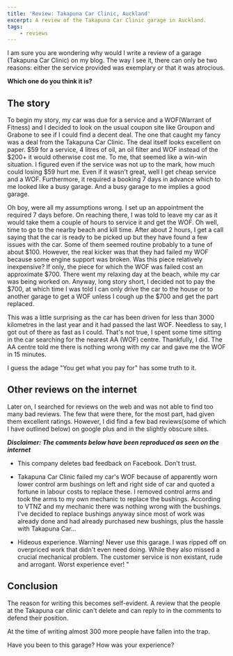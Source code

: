 ```yaml
---
title: 'Review: Takapuna Car Clinic, Auckland'
excerpt: A review of the Takapuna Car Clinic garage in Auckland.
tags:
    - reviews
---
```


I am sure you are wondering why would I write a review of a garage (Takapuna Car Clinic) on my blog. The way I see it,
there can only be two reasons: either the service provided was exemplary or that it was atrocious.

**Which one do you think it is?**

## The story

To begin my story, my car was due for a service and a WOF(Warrant of Fitness) and I decided to look on the usual coupon
site like Groupon and Grabone to see if I could find a decent deal. The one that caught my fancy was a deal from the
Takapuna Car Clinic. The deal itself looks excellent on paper.
$59 for a service, 4 litres of oil, an oil filter and WOF instead of the $200+ it would otherwise cost me. To me, that
seemed like a win-win situation. I figured even if the service was not up to the mark, how much could losing \$59 hurt
me. Even if it wasn't great, well I get cheap service and a WOF. Furthermore, it required a booking 7 days in advance
which to me looked like a busy garage. And a busy garage to me implies a good garage.

Oh boy, were all my assumptions wrong. I set up an appointment the required 7 days before. On reaching there, I was told
to leave my car as it would take them a couple of hours to service it and get the WOF. Oh well, time to go to the nearby
beach and kill time. After about 2 hours, I get a call saying that the car is ready to be picked up but they have found
a few issues with the car. Some of them seemed routine probably to a tune of about
$100. However, the real kicker was that they had failed my WOF because some engine support was broken. Was this piece relatively inexpensive? If only, the piece for which the WOF was failed cost an approximate $700.
There went my relaxing day at the beach, while my car was being worked on. Anyway, long story short, I decided not to
pay the
$700, at which time I was told I can only drive the car to the house or to another garage to get a WOF unless I cough up the $700
and get the part replaced.

This was a little surprising as the car has been driven for less than 3000 kilometres in the last year and it had passed
the last WOF. Needless to say, I got out of there as fast as I could. That's not true, I spent some time sitting in the
car searching for the nearest AA (WOF) centre. Thankfully, I did. The AA centre told me there is nothing wrong with my
car and gave me the WOF in 15 minutes.

I guess the adage "You get what you pay for" has some truth to it.

## Other reviews on the internet

Later on, I searched for reviews on the web and was not able to find too many bad reviews. The few that were there, for
the most part, had given them excellent ratings. However, I did find a few bad reviews(some of which I have outlined
below) on google plus and in the slightly obscure sites.

_**Disclaimer: The comments below have been reproduced as seen on the internet**_

-   This company deletes bad feedback on Facebook. Don't trust.

-   Takapuna Car Clinic failed my car's WOF because of apparently worn lower control arm bushings on left and right side
    of car and quoted a fortune in labour costs to replace these. I removed control arms and took the arms to my own
    mechanic to replace the bushings. According to VTNZ and my mechanic there was nothing wrong with the bushings. I've
    decided to replace bushings anyway since most of work was already done and had already purchased new bushings, plus
    the hassle with Takapuna Car…

-   Hideous experience. Warning! Never use this garage. I was ripped off on overpriced work that didn't even need doing.
    While they also missed a crucial mechanical problem. The customer service is non existant, rude and arrogant. Worst
    experience ever! "

## Conclusion

The reason for writing this becomes self-evident. A review that the people at the Takapuna car clinic can't delete and
can reply to in the comments to defend their position.

At the time of writing almost 300 more people have fallen into the trap.

Have you been to this garage? How was your experience?

